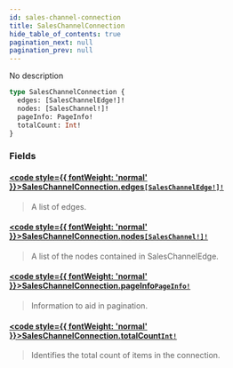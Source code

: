 ```yaml
---
id: sales-channel-connection
title: SalesChannelConnection
hide_table_of_contents: true
pagination_next: null
pagination_prev: null
---
```








No description

```graphql
type SalesChannelConnection {
  edges: [SalesChannelEdge!]!
  nodes: [SalesChannel!]!
  pageInfo: PageInfo!
  totalCount: Int!
}
```


### Fields

#### [<code style={{ fontWeight: 'normal' }}>SalesChannelConnection.<b>edges</b></code>](#)<Bullet />[`[SalesChannelEdge!]!`](/objects/sales-channel-edge) <Badge class="secondary" text="non-null"/> <Badge class="secondary" text="object"/>
> A list of edges.
> 

#### [<code style={{ fontWeight: 'normal' }}>SalesChannelConnection.<b>nodes</b></code>](#)<Bullet />[`[SalesChannel!]!`](/objects/sales-channel) <Badge class="secondary" text="non-null"/> <Badge class="secondary" text="object"/>
> A list of the nodes contained in SalesChannelEdge.
> 

#### [<code style={{ fontWeight: 'normal' }}>SalesChannelConnection.<b>pageInfo</b></code>](#)<Bullet />[`PageInfo!`](/objects/page-info) <Badge class="secondary" text="non-null"/> <Badge class="secondary" text="object"/>
> Information to aid in pagination.
> 

#### [<code style={{ fontWeight: 'normal' }}>SalesChannelConnection.<b>totalCount</b></code>](#)<Bullet />[`Int!`](/scalars/int) <Badge class="secondary" text="non-null"/> <Badge class="secondary" text="scalar"/>
> Identifies the total count of items in the connection.
> 






